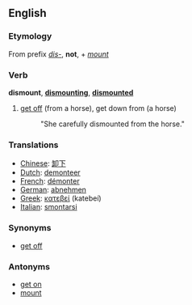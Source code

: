 ==English==
===Etymology===
From prefix ''[[dis-]]'', '''not''', + ''[[mount]]''

===Verb===
'''dismount''', '''[[dismounting]]''', '''[[dismounted]]'''

# [[get off]] (from a horse), get down from (a horse)
#: "She carefully dismounted from the horse."

===Translations===
*[[Chinese]]: [[卸下]]
*[[Dutch]]: [[demonteer]]
*[[French]]: [[démonter]]
*[[German]]: [[abnehmen]]
*[[Greek]]: [[κατεβεί]] (katebeí)
*[[Italian]]: [[smontarsi]]

===Synonyms===
*[[get off]]

===Antonyms===
*[[get on]]
*[[mount]]